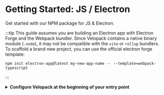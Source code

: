 

# Getting Started: JS / Electron
<AppliesTo all />
Get started with our NPM package for JS & Electron.

:::tip
This guide assumes you are building an Electron app with Electron Forge and the Webpack bundler. Since Velopack contains a native binary module (`.node`), it may not be compatible with the `vite` or `rollup` bundlers. To scaffold a brand new project, you can use the official electron forge template:
```
npm init electron-app@latest my-new-app-name -- --template=webpack-typescript
```
:::

<InstallNpm step={1}/>

<FancyStep step={2}>
    <details>
        <summary>
            <strong>Configure Velopack at the beginning of your entry point</strong>
        </summary>

        Add the following code to your entry point (eg. `index.ts`) as early as possible (before any electron startup code etc.):
        ```js
        const { VelopackApp } = require('velopack');

        // Velopack builder needs to be the first thing to run in the main process.
        // In some cases, it might quit/restart the process to perform tasks.
        VelopackApp.build().run();

        // ... your other app startup code here
        ```

        <Admonition type="warning" title="Squirrel Startup Code">
            If you currently have any "Squirrel" startup code you should remove this now. For example:
            ```
            npm uninstall electron-squirrel-startup @electron-forge/maker-squirrel 
            ```
        </Admonition>
    </details>
</FancyStep>

<FancyStep step={3}>
    <details>
        <summary>
            <strong>Add update check within your app</strong>
        </summary>

        This has some complexity because of electron's IPC model and that Velopack has a native node module.

        First, you should setup IPC handlers in your main application thread:
        ```js
        const { VelopackApp } = require('velopack');

        ipcMain.handle("velopack:get-version", () => {
            try {
                const updateManager = new UpdateManager(updateUrl);
                return updateManager.getCurrentVersion();
            } catch (e) {
                return `Not Installed (${e})`;
            }
        });

        ipcMain.handle("velopack:check-for-update", async () => {
            const updateManager = new UpdateManager(updateUrl);
            return await updateManager.checkForUpdatesAsync();
        });

        ipcMain.handle("velopack:download-update", async (_, updateInfo) => {
            const updateManager = new UpdateManager(updateUrl);
            await updateManager.downloadUpdateAsync(updateInfo);
            return true;
        });

        ipcMain.handle("velopack:apply-update", async (_, updateInfo) => {
            const updateManager = new UpdateManager(updateUrl);
            await updateManager.waitExitThenApplyUpdate(updateInfo);
            app.quit();
            return true;
        });
        ```

        Next, you need to expose these functions to your renderer processes in `preload.ts`
        ```js
        import { contextBridge, ipcRenderer } from "electron";
        import type { UpdateInfo } from "velopack";

        interface VelopackBridgeApi {
            getVersion: () => Promise<string>,
            checkForUpdates: () => Promise<UpdateInfo>,
            downloadUpdates: (updateInfo: UpdateInfo) => Promise<boolean>,
            applyUpdates: (updateInfo: UpdateInfo) => Promise<boolean>,
        }

        declare global {
            interface Window {
                velopackApi: VelopackBridgeApi;
            }
        }

        const velopackApi: VelopackBridgeApi = {
            getVersion: () => ipcRenderer.invoke("velopack:get-version"),
            checkForUpdates: () => ipcRenderer.invoke("velopack:check-for-update"),
            downloadUpdates: (updateInfo: UpdateInfo) => ipcRenderer.invoke("velopack:download-update", updateInfo),
            applyUpdates: (updateInfo: UpdateInfo) => ipcRenderer.invoke("velopack:apply-update", updateInfo)
        };

        contextBridge.exposeInMainWorld("velopackApi", velopackApi);
        ```

        Lastly, you can now use these functions in your renderer to provide an update UI to your users:
        ```js
        async function updateApp() {
            // check for new version
            const updateInfo = await window.velopackApi.checkForUpdates();
            if (!updateInfo) {
                return; // no updates available
            }

            // download new version
            await window.velopackApi.downloadUpdates(updateInfo);

            // install new version and restart app
            await window.velopackApi.applyUpdates(updateInfo);
        }
        ```
    </details>
</FancyStep>

<FancyStep step={4}>
    <details>
        <summary>
            <strong>Build your app</strong>
        </summary>

        Compile your app to a binary (eg. `.exe` on Windows). Example using electron forge:
        ```sh
        npx electron-forge package
        ```
    </details>
</FancyStep>

<InstallVpk step={5}/>

<BuildRelease step={6}/>

<Completion />